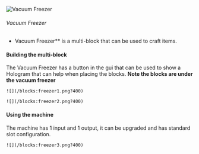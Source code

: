 ![Vacuum Freezer](/mods/techreborn/vacuum_freezer.png)

###### Vacuum Freezer

- Vacuum Freezer** is a multi-block that can be used to craft
        items.

#### Building the multi-block

The Vacuum Freezer has a button in the gui that can be used to show a
Hologram that can help when placing the blocks. **Note the blocks are
under the vacuum freezer**

```
![](/blocks:freezer1.png?400)
```
```
![](/blocks:freezer2.png?400)
```
#### Using the machine

The machine has 1 input and 1 output, it can be upgraded and has
standard slot configuration.

```
![](/blocks:freezer3.png?400)
```
